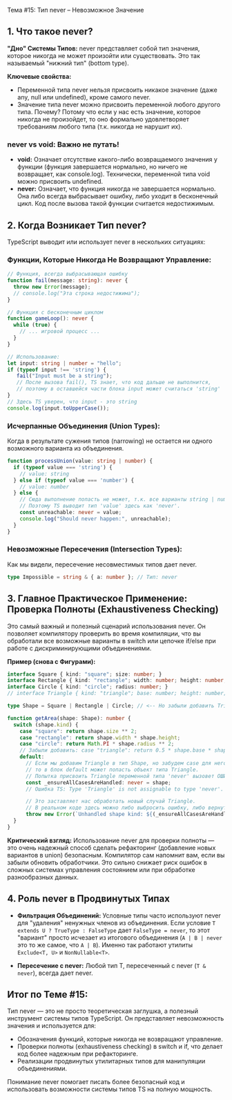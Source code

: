 Тема #15: Тип never – Невозможное Значение

## 1. Что такое never?

**"Дно" Системы Типов:** never представляет собой тип значения, которое никогда не может произойти или существовать. Это так называемый "нижний тип" (bottom type).

**Ключевые свойства:**
- Переменной типа never нельзя присвоить никакое значение (даже any, null или undefined), кроме самого never.
- Значение типа never можно присвоить переменной любого другого типа. Почему? Потому что если у нас есть значение, которое никогда не произойдет, то оно формально удовлетворяет требованиям любого типа (т.к. никогда не нарушит их).

### never vs void: Важно не путать!

- **void:** Означает отсутствие какого-либо возвращаемого значения у функции (функция завершается нормально, но ничего не возвращает, как console.log). Технически, переменной типа void можно присвоить undefined.
- **never:** Означает, что функция никогда не завершается нормально. Она либо всегда выбрасывает ошибку, либо уходит в бесконечный цикл. Код после вызова такой функции считается недостижимым.

## 2. Когда Возникает Тип never?

TypeScript выводит или использует never в нескольких ситуациях:

### Функции, Которые Никогда Не Возвращают Управление:

```typescript
// Функция, всегда выбрасывающая ошибку
function fail(message: string): never {
  throw new Error(message);
  // console.log("Эта строка недостижима");
}

// Функция с бесконечным циклом
function gameLoop(): never {
  while (true) {
    // ... игровой процесс ...
  }
}

// Использование:
let input: string | number = "hello";
if (typeof input !== 'string') {
   fail("Input must be a string");
   // После вызова fail(), TS знает, что код дальше не выполнится,
   // поэтому в оставшейся части блока input может считаться 'string'
}
// Здесь TS уверен, что input - это string
console.log(input.toUpperCase());
```

### Исчерпанные Объединения (Union Types): 

Когда в результате сужения типов (narrowing) не остается ни одного возможного варианта из объединения.

```typescript
function processUnion(value: string | number) {
  if (typeof value === 'string') {
    // value: string
  } else if (typeof value === 'number') {
    // value: number
  } else {
    // Сюда выполнение попасть не может, т.к. все варианты string | number исчерпаны.
    // Поэтому TS выводит тип 'value' здесь как 'never'.
    const unreachable: never = value;
    console.log("Should never happen:", unreachable);
  }
}
```

### Невозможные Пересечения (Intersection Types): 

Как мы видели, пересечение несовместимых типов дает never.

```typescript
type Impossible = string & { a: number }; // Тип: never
```

## 3. Главное Практическое Применение: Проверка Полноты (Exhaustiveness Checking)

Это самый важный и полезный сценарий использования never. Он позволяет компилятору проверить во время компиляции, что вы обработали все возможные варианты в switch или цепочке if/else при работе с дискриминирующими объединениями.

**Пример (снова с Фигурами):**

```typescript
interface Square { kind: "square"; size: number; }
interface Rectangle { kind: "rectangle"; width: number; height: number; }
interface Circle { kind: "circle"; radius: number; }
// interface Triangle { kind: "triangle"; base: number; height: number; } // <-- Представим, добавили позже

type Shape = Square | Rectangle | Circle; // <-- Но забыли добавить Triangle сюда или в switch

function getArea(shape: Shape): number {
  switch (shape.kind) {
    case "square": return shape.size ** 2;
    case "rectangle": return shape.width * shape.height;
    case "circle": return Math.PI * shape.radius ** 2;
    // Забыли добавить: case "triangle": return 0.5 * shape.base * shape.height;
    default:
      // Если мы добавим Triangle в тип Shape, но забудем case для него,
      // то в блок default может попасть объект типа Triangle.
      // Попытка присвоить Triangle переменной типа 'never' вызовет ОШИБКУ КОМПИЛЯЦИИ!
      const _ensureAllCasesAreHandled: never = shape;
      // Ошибка TS: Type 'Triangle' is not assignable to type 'never'.

      // Это заставляет нас обработать новый случай Triangle.
      // В реальном коде здесь можно либо выбросить ошибку, либо вернуть дефолтное значение.
      throw new Error(`Unhandled shape kind: ${(_ensureAllCasesAreHandled as any).kind}`);
  }
}
```

**Критический взгляд:** Использование never для проверки полноты — это очень надежный способ сделать рефакторинг (добавление новых вариантов в union) безопасным. Компилятор сам напомнит вам, если вы забыли обновить обработчики. Это сильно снижает риск ошибок в сложных системах управления состоянием или при обработке разнообразных данных.

## 4. Роль never в Продвинутых Типах

- **Фильтрация Объединений:** Условные типы часто используют never для "удаления" ненужных членов из объединения. Если условие `T extends U ? TrueType : FalseType` дает `FalseType = never`, то этот "вариант" просто исчезает из итогового объединения (`A | B | never` это то же самое, что `A | B`). Именно так работают утилиты `Exclude<T, U>` и `NonNullable<T>`.

- **Пересечение с never:** Любой тип T, пересеченный с never (`T & never`), всегда дает never.

## Итог по Теме #15:

Тип never — это не просто теоретическая заглушка, а полезный инструмент системы типов TypeScript. Он представляет невозможность значения и используется для:

- Обозначения функций, которые никогда не возвращают управление.
- Проверки полноты (exhaustiveness checking) в switch и if, что делает код более надежным при рефакторинге.
- Реализации продвинутых утилитарных типов для манипуляции объединениями.

Понимание never помогает писать более безопасный код и использовать возможности системы типов TS на полную мощность.